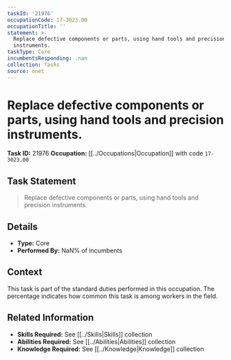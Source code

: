 ```yaml
---
taskId: '21976'
occupationCode: 17-3023.00
occupationTitle: ''
statement: >-
  Replace defective components or parts, using hand tools and precision
  instruments.
taskType: Core
incumbentsResponding: .nan
collection: Tasks
source: onet
---
```

# Replace defective components or parts, using hand tools and precision instruments.

**Task ID:** 21976
**Occupation:** [[../Occupations|Occupation]] with code `17-3023.00`

## Task Statement

> Replace defective components or parts, using hand tools and precision instruments.

## Details

- **Type:** Core
- **Performed By:** NaN% of incumbents

## Context

This task is part of the standard duties performed in this occupation. The percentage indicates how common this task is among workers in the field.

## Related Information

- **Skills Required:** See [[../Skills|Skills]] collection
- **Abilities Required:** See [[../Abilities|Abilities]] collection
- **Knowledge Required:** See [[../Knowledge|Knowledge]] collection
